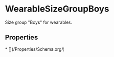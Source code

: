   
# WearableSizeGroupBoys

Size group "Boys" for wearables.

## Properties

<Grid>
* [](/Properties/Schema.org/)
</Grid>

